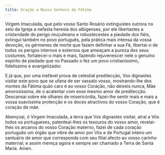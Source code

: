 ```yaml
---
title: Oração a Nossa Senhora de Fátima
---
```


Virgem Imaculada, que pelo vosso Santo Rosário extinguistes outrora no seio da Igreja a nefasta heresia dos albigenses, por ele libertastes a cristandade do perigo muçulmano e robustecestes a piedade dos fiéis, extingui também no povo português, pela prática mais intensa da vossa devoção, os gérmenes de morte que fazem definhar a sua Fé, libertai-o de todos os perigos internos e externos que ameaçam a pureza dos seus costumes, fortalecei-o mais e mais, fazendo rejuvenescer nele o genuíno espírito de piedade que no Passado o fez um povo cristianíssimo, fidelíssimo e evangelizador.

E já que, por uma inefável prova de celestial predilecção, Vos dignastes visitar este povo que se ufana de ser vassalo vosso, mostrando-lhe dos montes da Fátima quão caro é ao vosso Coração, não deixeis nunca, Mãe amorosíssima, de o acalentar com esse mesmo amor de predilecção. Descansai sobre ele olhares de misericórdia, fazei-lhe sentir mais e mais a vossa suavíssima protecção e os doces atractivos do vosso Coração, que é coração de mãe.

Abençoai, ó Virgem Imaculada, a terra que Vos dignastes visitar, atraí a Vós todos os portugueses, patenteai-lhes os tesouros do vosso amor, revelai-lhes os arcanos do vosso Coração materno, fazei de cada coração português um órgão que vibre de amor por Vós e de Portugal inteiro um santuário de amor que corresponda com seu filial afecto ao vosso carinho maternal; e assim mereça agora e sempre ser chamado a Terra de Santa Maria. Amen.

